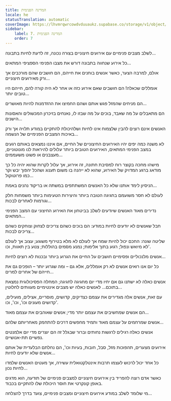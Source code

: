 ```yaml
---
title: המדינה הפנימית
locale: he
statusTranslation: automatic
coverImage: https://lhvmrqwrcowdvduuaukz.supabase.co/storage/v1/object/public/strapi-uploads/small_cover-tratado-de-psicologia-revolucionaria.webp-5e15e1cec4e0ebebcde5d7fc7565d8fd.webp
sidebar:
    label: 7. המדינה הפנימית
    order: 7
---
```

לשלב מצבים פנימיים עם אירועים חיצוניים בצורה נכונה, זה לדעת לחיות בתבונה...

כל אירוע שנחווה בתבונה דורש את מצבו הפנימי הספציפי המתאים...

אולם, למרבה הצער, כאשר אנשים בוחנים את חייהם, הם חושבים שהם מורכבים אך ורק מאירועים חיצוניים...

אומללים שכאלה! הם חושבים שאם אירוע כזה או אחר לא היה קורה להם, חייהם היו טובים יותר...

הם מניחים שהמזל פגש אותם ושהם החמיצו את ההזדמנות להיות מאושרים...

הם מתאבלים על מה שאבד, בוכים על מה שבזו לו, נאנחים בזיכרון המכשולים והאסונות הישנים...

האנשים אינם רוצים להבין שלצמוח אינו לחיות ושלהיכולת להתקיים במודע תלויה אך ורק באיכות המצבים הפנימיים של הנשמה...

לא משנה כמה יפים יהיו האירועים החיצוניים של החיים, אם איננו נמצאים באותם רגעים במצב הפנימי המתאים, האירועים הטובים ביותר עלולים להיראות לנו מונוטוניים, מעצבנים או פשוט משעממים...

מישהו מחכה בקוצר רוח למסיבת חתונה, זה אירוע, אך עלול לקרות שהוא יהיה כל כך מודאג ברגע המדויק של האירוע, שהוא לא ייהנה בו משום תענוג ושהכל יהפוך יבש וקר כמו פרוטוקול...

הניסיון לימד אותנו שלא כל האנשים המשתתפים במשתה או בריקוד נהנים באמת...

לעולם לא חסר משועמם בחגיגה הטובה ביותר והיצירות הטעימות ביותר משמחות חלק וגורמות לאחרים לבכות...

נדירים מאוד האנשים שיודעים לשלב בביטחון את האירוע החיצוני עם המצב הפנימי המתאים...

חבל שאנשים לא יודעים לחיות במודע: הם בוכים כשהם צריכים לצחוק וצוחקים כשהם צריכים לבכות...

שליטה שונה: החכם יכול להיות שמח אך לעולם לא מלא בטירוף משוגע; עצוב אך לעולם לא מיואש ונפול; רגוע בתוך אלימות; נמנע מסמים בהוללות; צנוע בין תאוות, וכו'.

אנשים מלנכוליים ופסימיים חושבים על החיים את הגרוע ביותר ובכנות לא רוצים לחיות...

כל יום אנו רואים אנשים לא רק אומללים, אלא גם – ומה שגרוע יותר – הופכים גם את חייהם של אחרים למרים...

אנשים כאלה לא ישתנו גם אם יחיו מדי יום מחגיגה לחגיגה; המחלה הפסיכולוגית נמצאת בתוכם... לאנשים כאלה יש מצבים אינטימיים מעוותים לחלוטין...

עם זאת, אנשים אלה מגדירים את עצמם כצדיקים, קדושים, מוסריים, אצילים, מועילים, קדושים מעונים וכו', וכו', וכו'.

הם אנשים שמחשיבים את עצמם יותר מדי; אנשים שאוהבים את עצמם מאוד...

אנשים שמרחמים על עצמם מאוד ותמיד מחפשים דרכים להתחמק מאחריותם שלהם...

אנשים כאלה רגילים לרגשות נחותים וברור שבגלל זה הם יוצרים מדי יום אלמנטים נפשיים תת-אנושיים.

אירועים מצערים, תהפוכות מזל, סבל, חובות, בעיות וכו', הם נחלתם הבלעדית של אותם אנשים שלא יודעים לחיות...

כל אחד יכול לרכוש לעצמו תרבות אינטלקטואלית עשירה, אך מעטים האנשים שלמדו לחיות נכון...

כאשר אדם רוצה להפריד בין אירועים חיצוניים למצבים פנימיים של תודעה, הוא מדגים באופן קונקרטי את חוסר היכולת שלו להתקיים בכבוד.

מי שלומד לשלב במודע אירועים חיצוניים ומצבים פנימיים, צועד בדרך להצלחה...

